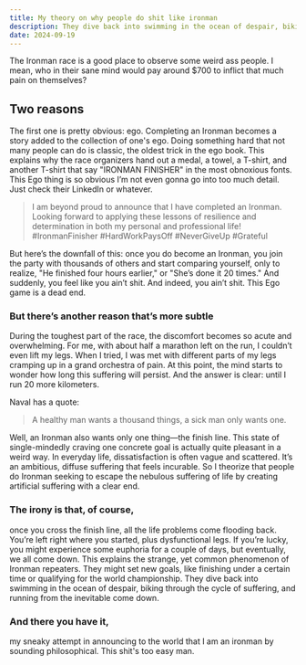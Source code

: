 ```yaml
---
title: My theory on why people do shit like ironman
description: They dive back into swimming in the ocean of despair, biking through the cycle of suffering, and running from the inevitable come down.
date: 2024-09-19
---
```

The Ironman race is a good place to observe some weird ass people. I mean, who in their sane mind would pay around $700 to inflict that much pain on themselves?
## Two reasons
The first one is pretty obvious: ego. Completing an Ironman becomes a story added to the collection of one's ego. Doing something hard that not many people can do is classic, the oldest trick in the ego book. This explains why the race organizers hand out a medal, a towel, a T-shirt, and another T-shirt that say "IRONMAN FINISHER" in the most obnoxious fonts. This Ego thing is so obvious I’m not even gonna go into too much detail. Just check their LinkedIn or whatever.

>I am beyond proud to announce that I have completed an Ironman. Looking forward to applying these lessons of resilience and determination in both my personal and professional life!
>#IronmanFinisher #HardWorkPaysOff #NeverGiveUp #Grateful

But here’s the downfall of this: once you do become an Ironman, you join the party with thousands of others and start comparing yourself, only to realize, "He finished four hours earlier," or "She’s done it 20 times." And suddenly, you feel like you ain’t shit. And indeed, you ain’t shit. This Ego game is a dead end.

### But there’s another reason that’s more subtle

During the toughest part of the race, the discomfort becomes so acute and overwhelming. For me, with about half a marathon left on the run, I couldn’t even lift my legs. When I tried, I was met with different parts of my legs cramping up in a grand orchestra of pain. At this point, the mind starts to wonder how long this suffering will persist. And the answer is clear: until I run 20 more kilometers.

Naval has a quote: 
>A healthy man wants a thousand things, a sick man only wants one.

Well, an Ironman also wants only one thing—the finish line. This state of single-mindedly craving one concrete goal is actually quite pleasant in a weird way. In everyday life, dissatisfaction is often vague and scattered. It’s an ambitious, diffuse suffering that feels incurable. So I theorize that people do Ironman seeking to escape the nebulous suffering of life by creating artificial suffering with a clear end.

### The irony is that, of course,

once you cross the finish line, all the life problems come flooding back. You’re left right where you started, plus dysfunctional legs. If you’re lucky, you might experience some euphoria for a couple of days, but eventually, we all come down. This explains the strange, yet common phenomenon of Ironman repeaters. They might set new goals, like finishing under a certain time or qualifying for the world championship. They dive back into swimming in the ocean of despair, biking through the cycle of suffering, and running from the inevitable come down.

### And there you have it,

my sneaky attempt in announcing to the world that I am an ironman by sounding philosophical. This shit's too easy man. 
